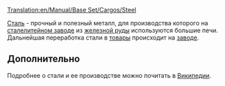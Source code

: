 [[Translation:en/Manual/Base Set/Cargos/Steel]]

{{ru/Груз|груз=Сталь
|изображение=en/Steel.png
|производит=[[ru/Manual/Base Set/Industries/Сталелитейный завод|Сталелитейный завод]]
|принимает=[[ru/Manual/Base Set/Industries/Завод|Завод]]
}}

[[ru/Manual/Base Set/Cargos/Сталь|Сталь]] - прочный и полезный металл, для производства которого на [[ru/Manual/Base Set/Industries/Сталелитейный завод|сталелитейном заводе]] из [[ru/Manual/Base Set/Cargos/Железная руда|железной руды]] используются большие печи. Дальнейшая переработка стали в [[ru/Manual/Base Set/Cargos/Товары|товары]] происходит на [[ru/Manual/Base Set/Industries/Завод|заводе]].

==Дополнительно==
Подробнее о стали и ее производстве можно почитать в [http://ru.wikipedia.org/wiki/%D0%A1%D1%82%D0%B0%D0%BB%D1%8C Википедии].